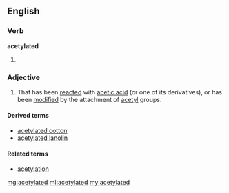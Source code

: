 ==English==

===Verb===
'''acetylated'''

# {{past of|[[acetylate]]}}

===Adjective===
{{en-adj}}

# That has been [[reacted]] with [[acetic acid]] (or one of its derivatives), or has been [[modified]] by the attachment of [[acetyl]] groups.

====Derived terms====
*[[acetylated cotton]]
*[[acetylated lanolin]]

====Related terms====
*[[acetylation]]

[[mg:acetylated]]
[[ml:acetylated]]
[[my:acetylated]]